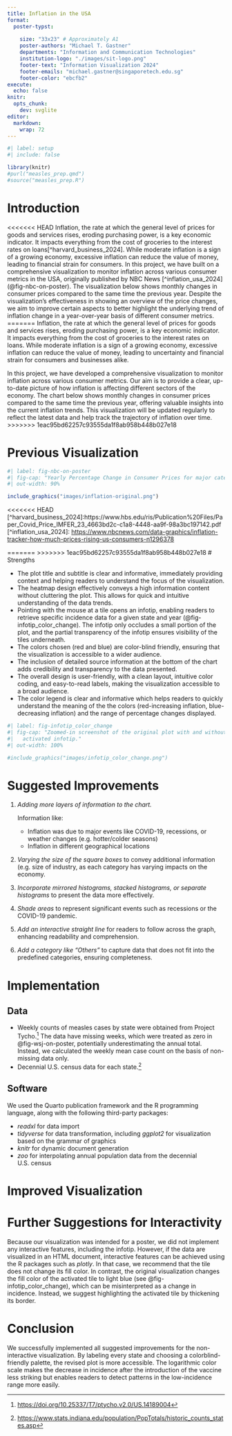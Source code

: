 ```yaml
---
title: Inflation in the USA 
format:
  poster-typst: 
    
    size: "33x23" # Approximately A1
    poster-authors: "Michael T. Gastner"
    departments: "Information and Communication Technologies"
    institution-logo: "./images/sit-logo.png"
    footer-text: "Information Visualization 2024"
    footer-emails: "michael.gastner@singaporetech.edu.sg"
    footer-color: "ebcfb2"
execute:
  echo: false
knitr:
  opts_chunk:
    dev: svglite
editor: 
  markdown: 
    wrap: 72
---
```


```r
#| label: setup
#| include: false

library(knitr)
#purl("measles_prep.qmd")
#source("measles_prep.R")
```

# Introduction

<<<<<<< HEAD
Inflation, the rate at which the general level of prices for goods and services rises, eroding purchasing power, is a key economic indicator. It impacts everything from the cost of groceries to the interest rates on loans[^harvard_business_2024]. While moderate inflation is a sign of a growing economy, excessive inflation can reduce the value of money, leading to financial strain for consumers. In this project, we have built on a comprehensive visualization to monitor inflation across various consumer metrics in the USA, originally published by NBC News [^inflation_usa_2024] (@fig-nbc-on-poster). The visualization below shows monthly changes in consumer prices compared to the same time the previous year. Despite the visualization's effectiveness in showing an overview of the price changes, we aim to improve certain aspects to better highlight the underlying trend of inflation change in a year-over-year basis of different consumer metrics.
=======
Inflation, the rate at which the general level of prices for goods and
services rises, eroding purchasing power, is a key economic indicator.
It impacts everything from the cost of groceries to the interest rates
on loans. While moderate inflation is a sign of a growing economy,
excessive inflation can reduce the value of money, leading to
uncertainty and financial strain for consumers and businesses alike.

In this project, we have developed a comprehensive visualization to
monitor inflation across various consumer metrics. Our aim is to provide
a clear, up-to-date picture of how inflation is affecting different
sectors of the economy. The chart below shows monthly changes in
consumer prices compared to the same time the previous year, offering
valuable insights into the current inflation trends. This visualization
will be updated regularly to reflect the latest data and help track the
trajectory of inflation over time.
>>>>>>> 1eac95bd62257c93555da1f8ab958b448b027e18

# Previous Visualization

```r
#| label: fig-nbc-on-poster
#| fig-cap: "Yearly Percentage Change in Consumer Prices for major catergories of goods in the USA, published by NBC News."
#| out-width: 90%

include_graphics("images/inflation-original.png")
```

<<<<<<< HEAD
[^harvard_business_2024]:https://www.hbs.edu/ris/Publication%20Files/Paper_Covid_Price_IMFER_23_4663bd2c-c1a8-4448-aa9f-98a3bc197142.pdf
[^inflation_usa_2024]: <https://www.nbcnews.com/data-graphics/inflation-tracker-how-much-prices-rising-us-consumers-n1296378>

=======
>>>>>>> 1eac95bd62257c93555da1f8ab958b448b027e18
# Strengths

-   The plot title and subtitle is clear and informative, immediately
    providing context and helping readers to understand the focus of the
    visualization.
-   The heatmap design effectively conveys a high information content
    without cluttering the plot. This allows for quick and intuitive
    understanding of the data trends.
-   Pointing with the mouse at a tile opens an infotip, enabling readers
    to retrieve specific incidence data for a given state and year
    (@fig-infotip_color_change). The infotip only occludes a small
    portion of the plot, and the partial transparency of the infotip
    ensures visibility of the tiles underneath.
-   The colors chosen (red and blue) are color-blind friendly, ensuring
    that the visualization is accessible to a wider audience.
-   The inclusion of detailed source information at the bottom of the
    chart adds credibility and transparency to the data presented.
-   The overall design is user-friendly, with a clean layout, intuitive
    color coding, and easy-to-read labels, making the visualization
    accessible to a broad audience.
-   The color legend is clear and informative which helps readers to
    quickly understand the meaning of the the colors (red-increasing
    inflation, blue-decreasing inflation) and the range of percentage
    changes displayed.

```r
#| label: fig-infotip_color_change
#| fig-cap: "Zoomed-in screenshot of the original plot with and without
#|   activated infotip."
#| out-width: 100%

#include_graphics("images/infotip_color_change.png")
```

# Suggested Improvements

1.  *Adding more layers of information to the chart.*

    Information like:

    -   Inflation was due to major events like COVID-19, recessions, or
        weather changes (e.g. hotter/colder seasons)
    -   Inflation in different geographical locations

2.  *Varying the size of the square boxes* to convey additional
    information (e.g. size of industry, as each category has varying
    impacts on the economy.

3.  *Incorporate mirrored histograms, stacked histograms, or separate
    histograms* to present the data more effectively.

4.  *Shade areas* to represent significant events such as recessions or
    the COVID-19 pandemic.

5.  *Add an interactive straight line* for readers to follow across the
    graph, enhancing readability and comprehension.

6.  *Add a category like "Others"* to capture data that does not fit
    into the predefined categories, ensuring completeness.

# Implementation

## Data

-   Weekly counts of measles cases by state were obtained from Project
    Tycho.[^1] The data have missing weeks, which were treated as zero
    in @fig-wsj-on-poster, potentially underestimating the annual total.
    Instead, we calculated the weekly mean case count on the basis of
    non-missing data only.
-   Decennial U.S. census data for each state.[^2]

[^1]: <https://doi.org/10.25337/T7/ptycho.v2.0/US.14189004>

[^2]: <https://www.stats.indiana.edu/population/PopTotals/historic_counts_states.asp>

## Software

We used the Quarto publication framework and the R programming language,
along with the following third-party packages:

-   *readxl* for data import
-   *tidyverse* for data transformation, including *ggplot2* for
    visualization based on the grammar of graphics
-   *knitr* for dynamic document generation
-   *zoo* for interpolating annual population data from the decennial
    U.S. census

```{=typst}
#v(2em)
```
# Improved Visualization

# Further Suggestions for Interactivity

Because our visualization was intended for a poster, we did not
implement any interactive features, including the infotip. However, if
the data are visualized in an HTML document, interactive features can be
achieved using the R packages such as *plotly*. In that case, we
recommend that the tile does not change its fill color. In contrast, the
original visualization changes the fill color of the activated tile to
light blue (see @fig-infotip_color_change), which can be misinterpreted
as a change in incidence. Instead, we suggest highlighting the activated
tile by thickening its border.

# Conclusion

We successfully implemented all suggested improvements for the
non-interactive visualization. By labeling every state and choosing a
colorblind-friendly palette, the revised plot is more accessible. The
logarithmic color scale makes the decrease in incidence after the
introduction of the vaccine less striking but enables readers to detect
patterns in the low-incidence range more easily.
